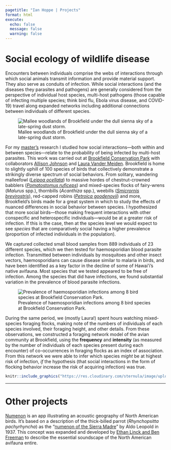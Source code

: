 ```yaml
---
pagetitle: "Ian Hoppe | Projects"
format: html
execute:
  echo: false
  message: false
  warning: false
---
```


<script>
$(document).ready(function(){
    $('[data-toggle="tooltip"]').tooltip(); 
});
</script>

# Social ecology of wildlife disease

Encounters between individuals comprise the webs of interactions through which social animals transmit information and provide material support. They also serve as conduits of infection. While social interactions (and the diseases they parasites and pathogens) are generally considered from the perspective of individual host species, multi-host pathogens (those capable of infecting multiple species; think bird flu, Ebola virus disease, and COVID-19) travel along expanded networks including additional connections between individuals of different species.

![Mallee woodlands of Brookfield under the dull sienna sky of a late-spring dust storm.](https://res.cloudinary.com/sternula/image/upload/v1659860962/mallee_pmr4h3.jpg)

For my <a href="#" data-toggle="tooltip" title="masters? masters'?">master's</a> research I studied how social interactions---both within and between species---relate to the probability of being infected by multi-host parasites. This work was carried out at [Brookfield Conservation Park](https://www.google.com/maps/place/Brookfield+Conservation+Park/@-34.3595499,139.4872157,15z/data=!4m5!3m4!1s0x0:0xf03365545b9e3c0!8m2!3d-34.3595499!4d139.4872157) with collaborators [Allison Johnson](https://allisonelainejohnson.weebly.com/) and [Laura Vander Meiden](https://scholar.google.com/citations?user=RgZo9FgAAAAJ&hl). Brookfield is home to slightly uphill of 100 species of birds that collectively demonstrate a strikingly diverse spectrum of social behaviors. From solitary, wandering malleefowl ([*Leipoa ocellata*](https://ebird.org/species/mallee1/)) to massive hordes of chestnut-crowned babblers ([*Pomatostomus ruficeps*](https://ebird.org/species/chcbab2/)) and mixed-species flocks of fairy-wrens (*Malurus* spp.), thornbills (*Acanthiza* spp.), weebills ([*Smicrornis brevirostris*](https://ebird.org/species/weebil1/)), red-capped robins ([*Petroica goodenovii*](https://ebird.org/species/recrob1/)) and more, Brookfield's birds made for a great system in which to study the effects of nuanced differences in social behavior between species. I hypothesized that more social birds---those making frequent interactions with other conspecific and heterospecific individuals---would be at a greater risk of infection. If this is the case, then at the species level we would expect to see *species* that are comparatively social having a higher prevalence (proportion of infected individuals in the population).

We captured collected small blood samples from 889 individuals of 23 different species, which we then tested for haemosporidian blood parasite infection. Transmitted between individuals by mosquitoes and other insect vectors, haemosporidians can cause disease similar to malaria in birds, and have been identified as a key factor in the decline of some of Hawai'i's native avifauna. Most species that we tested appeared to be free of infection. Among the species that did have infections, we found substantial variation in the prevalence of blood parasite infections.

![Prevalence of haemosporidian infections among 8 bird species at Brookfield Conservation Park.](https://res.cloudinary.com/sternula/image/upload/v1659861831/prev-fig_poster_kegium.png)

During the same period, we (mostly Laura!) spent hours watching mixed-species foraging flocks, making note of the numbers of individuals of each species involved, their foraging height, and other details. From these observations, we constructed a foraging network model of the avian community at Brookfield, using the **frequency** and **intensity** (as measured by the number of individuals of each species present during each encounter) of co-occurrences in foraging flocks as an index of association. From this network we were able to infer which species *might* be at highest risk of infection, *if* the hypothesis (that social interactions in the form of flocking behavior increase the risk of acquiring infection) was true.

```r

knitr::include_graphics("https://res.cloudinary.com/sternula/image/upload/v1659863621/flock-network_ykuknc.png")

```

<hr>

# Other projects

[Numenon](https://irhoppe.github.io/projects/noumenon.html) is an app illustrating an acoustic geography of North American birds. It's based on a description of the thick-billed parrot (*Rhynchopsitta pachyrhyncha*) as the "[numenon of the Sierra Madre](https://sora.unm.edu/sites/default/files/journals/condor/v039n01/p0009-p0010.pdf)" by Aldo Leopold in 1937. This concept was expanded and developed by [Ethan Linck and Ben Freeman](https://twitter.com/BenGFreeman1/status/1382011326784937984) to describe the essential soundscape of the North American avifauna entire.
